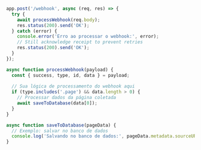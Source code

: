 ```javascript
app.post('/webhook', async (req, res) => {
  try {
    await processWebhook(req.body);
    res.status(200).send('OK');
  } catch (error) {
    console.error('Erro ao processar o webhook:', error);
    // Still acknowledge receipt to prevent retries
    res.status(200).send('OK');
  }
});

async function processWebhook(payload) {
  const { success, type, id, data } = payload;
  
  // Sua lógica de processamento do webhook aqui
  if (type.includes('.page') && data.length > 0) {
    // Processar dados da página coletada
    await saveToDatabase(data[0]);
  }
}

async function saveToDatabase(pageData) {
  // Exemplo: salvar no banco de dados
  console.log('Salvando no banco de dados:', pageData.metadata.sourceURL);
}
```
